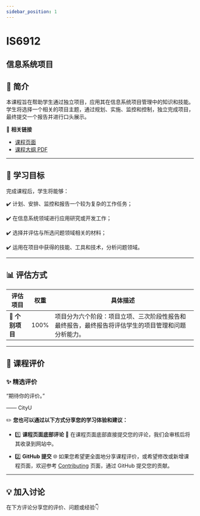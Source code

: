 ```yaml
---
sidebar_position: 1
---
```


# IS6912
## 信息系统项目

## **📘 简介**
本课程旨在帮助学生通过独立项目，应用其在信息系统项目管理中的知识和技能。学生将选择一个相关的项目主题，通过规划、实施、监控和控制，独立完成项目，最终提交一个报告并进行口头展示。

🔗 **相关链接**
- [课程页面](https://www.cityu.edu.hk/catalogue/pg/202425/course/IS6912.htm)
- [课程大纲 PDF](https://www.cityu.edu.hk/catalogue/pg/202425/course/IS6912.pdf)

---

## **🎯 学习目标**

完成课程后，学生将能够：

✔️ 计划、安排、监控和报告一个较为复杂的工作任务；

✔️ 在信息系统领域进行应用研究或开发工作；

✔️ 选择并评估与所选问题领域相关的材料；

✔️ 运用在项目中获得的技能、工具和技术，分析问题领域。

---

## **📊 评估方式**

| **评估项目**          | **权重** | **具体描述**                                                                                       |
|----------------------|---------|---------------------------------------------------------------------------------------------------|
| **📄 个别项目**       | 100%    | 项目分为六个阶段：项目立项、三次阶段性报告和最终报告，最终报告将评估学生的项目管理和问题分析能力。 |

---

## **💬 课程评价**

### ✨ **精选评价**
<div className={commentStyles.commentBox}>
    <p className={commentStyles.commentText}>
        “期待你的评价。”
    </p>
    <p className={commentStyles.commentAuthor}>—— CityU</p>
</div>

✏️ **您也可以通过以下方式分享您的学习体验和建议：**

- 1️⃣ **课程页面底部评论**
💬 在课程页面底部直接提交您的评论，我们会审核后将其收录到网站中。

- 2️⃣ **GitHub 提交**
🌐 如果您希望更全面地分享课程评价，或希望修改或新增课程页面，欢迎参考 [Contributing](https://penjc.github.io/cityU-navigator/contributing) 页面，通过 GitHub 提交您的贡献。


---

## **💡 加入讨论**

在下方评论分享您的评价、问题或经验👇
<Utterances />
